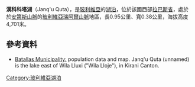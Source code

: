 {{subst:}}{{coord|16|4|S|68|19|W|display=title|region:BO_type:waterbody_source:GNS-enwiki}}

'''漢科科塔湖'''（Janq'u Quta），是[[玻利維亞|玻利維亞]]的[[湖泊|湖泊]]，位於該國西部[[拉巴斯省_(玻利維亞)|拉巴斯省]]，處於於[[安第斯山脈|安第斯山脈]]的[[玻利維亞瑞阿爾山脈|玻利維亞瑞阿爾山脈]]地區，長0.95公里、寬0.38公里，海拔高度4,701米。

==參考資料==
* [https://web.archive.org/web/20140826160706/http://www.ine.gob.bo/publicaciones/visorPdf.aspx?Codigo=021203&tipo=1 Batallas Municipality:] population data and map. Janq'u Quta (unnamed) is the lake east of Wila Lluxi ("Wila Lloje"), in Kirani Canton.

{{Bolivia-geo-stub}}
[[Category:玻利維亞湖泊|Category:玻利維亞湖泊]]